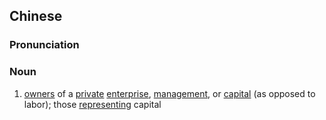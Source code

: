 {{also|资方}}
==Chinese==
{{zh-forms|s=资方}}

===Pronunciation===
{{zh-pron
|m=zīfāng
|c=zi1 fong1
|mn=qz:chir-hong/xm,zz:chu-hong
|cat=noun
}}

===Noun===
{{zh-noun}}

# [[owner]]s of a [[private]] [[enterprise]], [[management]], or [[capital]] (as opposed to labor); those [[represent]]ing capital